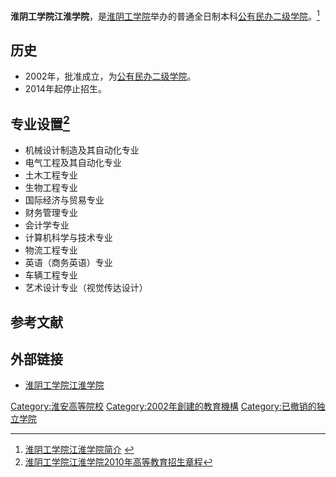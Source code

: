 {{高校
| name = 淮阴工学院江淮学院
| image =
| logo =
| motto =
| rector =薛建明
| type = [[公有民办二级学院|公有民办二级学院]]
| established =2002年
| location = [[中华人民共和国|中华人民共和国]][[江苏省|江苏省]][[淮安市|淮安市]]
| students = 
| staff =
| campus =
| address =江苏省淮安市枚乘东路1号
| telephone =
| area =
| sports =
| website = http://jhxy.hyit.edu.cn
}}
'''淮阴工学院江淮学院'''，是[[淮阴工学院|淮阴工学院]]举办的普通全日制本科[[公有民办二级学院|公有民办二级学院]]。<ref>[http://jhxy.hyit.edu.cn/news/xyjj.aspx 淮阴工学院江淮学院简介] {{webarchive|url=https://web.archive.org/web/20100802061829/http://jhxy.hyit.edu.cn/news/xyjj.aspx |date=2010-08-02 }}</ref>

== 历史 ==
*2002年，批准成立，为[[公有民办二级学院|公有民办二级学院]]。
*2014年起停止招生。
== 专业设置<ref>[http://jhxy.hyit.edu.cn/news/news_show.aspx?id=718&fl=1 淮阴工学院江淮学院2010年高等教育招生章程]{{dead link|date=2018年3月 |bot=InternetArchiveBot |fix-attempted=yes }}</ref> ==
* 机械设计制造及其自动化专业
* 电气工程及其自动化专业
* 土木工程专业
* 生物工程专业
* 国际经济与贸易专业
* 财务管理专业
* 会计学专业
* 计算机科学与技术专业
* 物流工程专业
* 英语（商务英语）专业
* 车辆工程专业
* 艺术设计专业（视觉传达设计）
== 参考文献 ==
{{reflist}}
== 外部链接 ==
* [https://web.archive.org/web/20100310014727/http://jhxy.hyit.edu.cn/ 淮阴工学院江淮学院]

{{Univ-stub}}

{{江苏高等院校}}
[[Category:淮安高等院校|Category:淮安高等院校]]
[[Category:2002年創建的教育機構|Category:2002年創建的教育機構]]
[[Category:已撤销的独立学院|Category:已撤销的独立学院]]